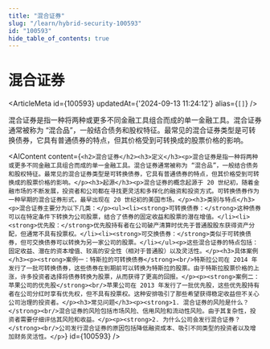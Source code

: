 ```yaml
---
title: "混合证券"
slug: "/learn/hybrid-security-100593"
id: "100593"
hide_table_of_contents: true
---
```



# 混合证券

<ArticleMeta id={100593} updatedAt={'2024-09-13 11:24:12'} alias={`[]`} />
<div className='border-solid border-b border-t-0 my-4 border-[var(--ifm-color-gray-300)]' />

混合证券是指一种将两种或更多不同金融工具组合而成的单一金融工具。混合证券通常被称为 “混合品”，一般结合债务和股权特征。最常见的混合证券类型是可转换债券，它具有普通债券的特点，但其价格受到可转换成的股票价格的影响。

<AIContent content={`<h2>混合证券</h2><h3>定义</h3><p>混合证券是指一种将两种或更多不同金融工具组合而成的单一金融工具。混合证券通常被称为 “混合品”，一般结合债务和股权特征。最常见的混合证券类型是可转换债券，它具有普通债券的特点，但其价格受到可转换成的股票价格的影响。</p><h3>起源</h3><p>混合证券的概念起源于 20 世纪初，随着金融市场的不断发展，投资者和公司都在寻找更灵活和多样化的融资和投资方式。可转换债券作为一种早期的混合证券形式，最早出现在 20 世纪初的美国市场。</p><h3>类别与特点</h3><p>混合证券主要分为以下几类：</p><ul><li><strong>可转换债券：</strong>这种债券可以在特定条件下转换为公司股票，结合了债券的固定收益和股票的潜在增值。</li><li><strong>优先股：</strong>优先股持有者在公司破产清算时优先于普通股股东获得资产分配，但通常不具有投票权。</li><li><strong>可交换债券：</strong>类似于可转换债券，但可交换债券可以转换为另一家公司的股票。</li></ul><p>这些混合证券的特点包括：固定收益、潜在的资本增值、较高的安全性（相对于普通股）以及灵活性。</p><h3>具体案例</h3><p><strong>案例一：特斯拉的可转换债券</strong><br/>特斯拉公司在 2014 年发行了一批可转换债券，这些债券在到期前可以转换为特斯拉的股票。由于特斯拉股票价格的上涨，许多投资者选择将债券转换为股票，从而获得了更高的回报。</p><p><strong>案例二：苹果公司的优先股</strong><br/>苹果公司在 2013 年发行了一批优先股，这些优先股持有者在公司分红时享有优先权，但不具有投票权。这种安排吸引了那些希望获得稳定收益但不关心公司治理的投资者。</p><h3>常见问题</h3><p><strong>1. 混合证券的风险是什么？</strong><br/>混合证券的风险包括市场风险、信用风险和流动性风险。由于其复杂性，投资者需要仔细评估其风险和收益。</p><p><strong>2. 为什么公司会发行混合证券？</strong><br/>公司发行混合证券的原因包括降低融资成本、吸引不同类型的投资者以及增加财务灵活性。</p>`} id={100593} />
